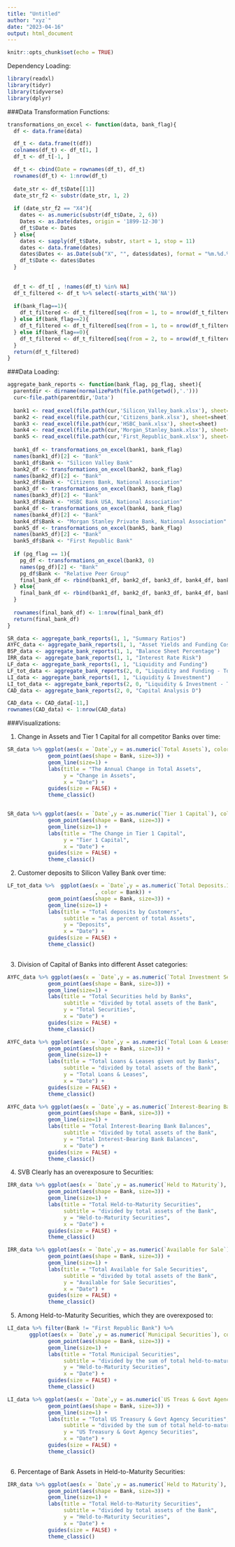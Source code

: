 ```yaml
---
title: "Untitled"
author: "xyz`"
date: "2023-04-16"
output: html_document
---
```


```r
knitr::opts_chunk$set(echo = TRUE)
```


Dependency Loading:

```r
library(readxl)
library(tidyr)
library(tidyverse)
library(dplyr)
```


###Data Transformation Functions:

```r
transformations_on_excel <- function(data, bank_flag){
  df <- data.frame(data)

  df_t <- data.frame(t(df))
  colnames(df_t) <- df_t[1, ]
  df_t <- df_t[-1, ]

  df_t <- cbind(Date = rownames(df_t), df_t)
  rownames(df_t) <- 1:nrow(df_t)
  
  date_str <- df_t$Date[[1]]
  date_str_f2 <- substr(date_str, 1, 2)
  
  if (date_str_f2 == "X4"){
    dates <- as.numeric(substr(df_t$Date, 2, 6))
    Dates <- as.Date(dates, origin = '1899-12-30')
    df_t$Date <- Dates
  } else{
    dates <- sapply(df_t$Date, substr, start = 1, stop = 11)
    dates <- data.frame(dates)
    dates$Dates <- as.Date(sub("X", "", dates$dates), format = "%m.%d.%Y")
    df_t$Date <- dates$Dates
  }
  
  
  df_t <- df_t[ , !names(df_t) %in% NA]
  df_t_filtered <- df_t %>% select(-starts_with('NA'))
  
  if(bank_flag==1){
    df_t_filtered <- df_t_filtered[seq(from = 1, to = nrow(df_t_filtered), by = 3),]
  } else if(bank_flag==2){
    df_t_filtered <- df_t_filtered[seq(from = 1, to = nrow(df_t_filtered), by = 1),]
  } else if(bank_flag==0){
    df_t_filtered <- df_t_filtered[seq(from = 2, to = nrow(df_t_filtered), by = 3),]
  }
  return(df_t_filtered)
}
```


###Data Loading:

```r
aggregate_bank_reports <- function(bank_flag, pg_flag, sheet){
  parentdir <- dirname(normalizePath(file.path(getwd(),'.')))
  cur<-file.path(parentdir,'Data')
  
  bank1 <- read_excel(file.path(cur,'Silicon_Valley_bank.xlsx'), sheet=sheet)
  bank2 <- read_excel(file.path(cur,'Citizens_bank.xlsx'), sheet=sheet)
  bank3 <- read_excel(file.path(cur,'HSBC_bank.xlsx'), sheet=sheet)
  bank4 <- read_excel(file.path(cur,'Morgan_Stanley_bank.xlsx'), sheet=sheet)
  bank5 <- read_excel(file.path(cur,'First_Republic_bank.xlsx'), sheet=sheet)
  
  bank1_df <- transformations_on_excel(bank1, bank_flag)
  names(bank1_df)[2] <- "Bank"
  bank1_df$Bank <- "Silicon Valley Bank"
  bank2_df <- transformations_on_excel(bank2, bank_flag)
  names(bank2_df)[2] <- "Bank"
  bank2_df$Bank <- "Citizens Bank, National Association"
  bank3_df <- transformations_on_excel(bank3, bank_flag)
  names(bank3_df)[2] <- "Bank"
  bank3_df$Bank <- "HSBC Bank USA, National Association"
  bank4_df <- transformations_on_excel(bank4, bank_flag)
  names(bank4_df)[2] <- "Bank"
  bank4_df$Bank <- "Morgan Stanley Private Bank, National Association"
  bank5_df <- transformations_on_excel(bank5, bank_flag)
  names(bank5_df)[2] <- "Bank"
  bank5_df$Bank <- "First Republic Bank"
  
  if (pg_flag == 1){
    pg_df <- transformations_on_excel(bank3, 0)
    names(pg_df)[2] <- "Bank"
    pg_df$Bank <- "Relative Peer Group"
    final_bank_df <- rbind(bank1_df, bank2_df, bank3_df, bank4_df, bank5_df, pg_df)
  } else{
    final_bank_df <- rbind(bank1_df, bank2_df, bank3_df, bank4_df, bank5_df)
  }
  
  rownames(final_bank_df) <- 1:nrow(final_bank_df)
  return(final_bank_df)
}
```


```r
SR_data <- aggregate_bank_reports(1, 1, "Summary Ratios")
AYFC_data <- aggregate_bank_reports(1, 1, "Asset Yields and Funding Costs")
BSP_data <- aggregate_bank_reports(1, 1, "Balance Sheet Percentage")
IRR_data <- aggregate_bank_reports(1, 1, "Interest Rate Risk")
LF_data <- aggregate_bank_reports(1, 1, "Liquidity and Funding")
LF_tot_data <- aggregate_bank_reports(2, 0, "Liquidity and Funding - Totals")
LI_data <- aggregate_bank_reports(1, 1, "Liquidity & Investment")
LI_tot_data <- aggregate_bank_reports(2, 0, "Liquidity & Investment - Totals")
CAD_data <- aggregate_bank_reports(2, 0, "Capital Analysis D")

CAD_data <- CAD_data[-11,]
rownames(CAD_data) <- 1:nrow(CAD_data)
```


###Visualizations:


1) Change in Assets and Tier 1 Capital for all competitor Banks over time:

```r

SR_data %>% ggplot(aes(x = `Date`,y = as.numeric(`Total Assets`), color = Bank)) +
             geom_point(aes(shape = Bank, size=3)) +
             geom_line(size=1) +
             labs(title = "The Annual Change in Total Assets",
                  y = "Change in Assets",
                  x = "Date") + 
             guides(size = FALSE) +
             theme_classic()


SR_data %>% ggplot(aes(x = `Date`,y = as.numeric(`Tier 1 Capital`), color = Bank)) +
             geom_point(aes(shape = Bank, size=3)) +
             geom_line(size=1) +
             labs(title = "The Change in Tier 1 Capital",
                  y = "Tier 1 Capital",
                  x = "Date") + 
             guides(size = FALSE) +
             theme_classic()

```




2) Customer deposits to Silicon Valley Bank over time:

```r

LF_tot_data %>%  ggplot(aes(x = `Date`,y = as.numeric(`Total Deposits.1`)/as.numeric(SR_data$`Average Total Assets`)
                            , color = Bank)) +
             geom_point(aes(shape = Bank, size=3)) +
             geom_line(size=1) + 
             labs(title = "Total deposits by Customers", 
                  subtitle = "as a percent of total Assets",
                  y = "Deposits",
                  x = "Date") +  
             guides(size = FALSE) +
             theme_classic()
  
```



3) Division of Capital of Banks into different Asset categories:

```r

AYFC_data %>% ggplot(aes(x = `Date`,y = as.numeric(`Total Investment Securities`), color = Bank)) +
             geom_point(aes(shape = Bank, size=3)) +
             geom_line(size=1) + 
             labs(title = "Total Securities held by Banks", 
                  subtitle = "divided by total assets of the Bank",
                  y = "Total Securities",
                  x = "Date") +  
             guides(size = FALSE) +
             theme_classic()

AYFC_data %>% ggplot(aes(x = `Date`,y = as.numeric(`Total Loan & Leases`), color = Bank)) +
             geom_point(aes(shape = Bank, size=3)) +
             geom_line(size=1) + 
             labs(title = "Total Loans & Leases given out by Banks", 
                  subtitle = "divided by total assets of the Bank",
                  y = "Total Loans & Leases",
                  x = "Date") +  
             guides(size = FALSE) +
             theme_classic()

AYFC_data %>% ggplot(aes(x = `Date`,y = as.numeric(`Interest-Bearing Bank Balances`), color = Bank)) +
             geom_point(aes(shape = Bank, size=3)) +
             geom_line(size=1) + 
             labs(title = "Total Interest-Bearing Bank Balances", 
                  subtitle = "divided by total assets of the Bank",
                  y = "Total Interest-Bearing Bank Balances",
                  x = "Date") +  
             guides(size = FALSE) +
             theme_classic()


```



4) SVB Clearly has an overexposure to Securities:

```r

IRR_data %>% ggplot(aes(x = `Date`,y = as.numeric(`Held to Maturity`), color = Bank)) +
             geom_point(aes(shape = Bank, size=3)) +
             geom_line(size=1) + 
             labs(title = "Total Held-to-Maturity Securities", 
                  subtitle = "divided by total assets of the Bank",
                  y = "Held-to-Maturity Securities",
                  x = "Date") +  
             guides(size = FALSE) +
             theme_classic()

IRR_data %>% ggplot(aes(x = `Date`,y = as.numeric(`Available for Sale`), color = Bank)) +
             geom_point(aes(shape = Bank, size=3)) +
             geom_line(size=1) + 
             labs(title = "Total Available for Sale Securities", 
                  subtitle = "divided by total assets of the Bank",
                  y = "Available for Sale Securities",
                  x = "Date") +  
             guides(size = FALSE) +
             theme_classic()

```



5) Among Held-to-Maturity Securities, which they are overexposed to:

```r

LI_data %>% filter(Bank != "First Republic Bank") %>%
       ggplot(aes(x = `Date`,y = as.numeric(`Municipal Securities`), color = Bank)) +
             geom_point(aes(shape = Bank, size=3)) +
             geom_line(size=1) + 
             labs(title = "Total Municipal Securities", 
                  subtitle = "divided by the sum of total held-to-maturity Securities of the Bank",
                  y = "Held-to-Maturity Securities",
                  x = "Date") +  
             guides(size = FALSE) +
             theme_classic()

LI_data %>% ggplot(aes(x = `Date`,y = as.numeric(`US Treas & Govt Agencies`), color = Bank)) +
             geom_point(aes(shape = Bank, size=3)) +
             geom_line(size=1) + 
             labs(title = "Total US Treasury & Govt Agency Securities", 
                  subtitle = "divided by the sum of total held-to-maturity Securities of the Bank",
                  y = "US Treasury & Govt Agency Securities",
                  x = "Date") +  
             guides(size = FALSE) +
             theme_classic()
  
```



6) Percentage of Bank Assets in Held-to-Maturity Securities:

```r

IRR_data %>% ggplot(aes(x = `Date`,y = as.numeric(`Held to Maturity`), color = Bank)) +
             geom_point(aes(shape = Bank, size=3)) +
             geom_line(size=1) + 
             labs(title = "Total Held-to-Maturity Securities", 
                  subtitle = "divided by total assets of the Bank",
                  y = "Held-to-Maturity Securities",
                  x = "Date") +  
             guides(size = FALSE) +
             theme_classic()
  
```




